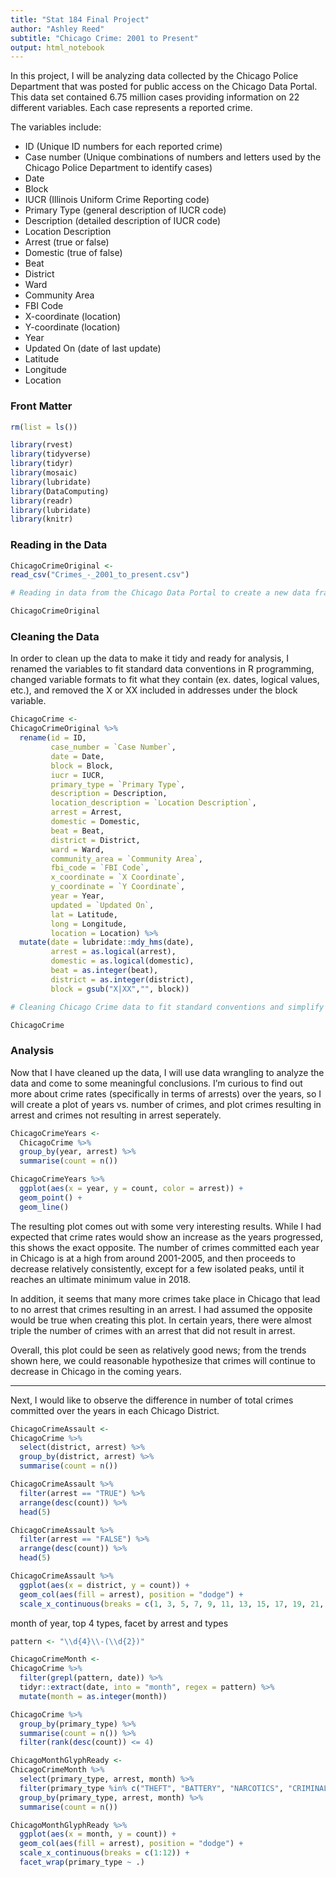 ```yaml
---
title: "Stat 184 Final Project"
author: "Ashley Reed"
subtitle: "Chicago Crime: 2001 to Present"
output: html_notebook
---
```


In this project, I will be analyzing data collected by the Chicago Police Department that was posted for public access on the Chicago Data Portal. This data set contained 6.75 million cases providing information on 22 different variables. Each case represents a reported crime. 

The variables include:

* ID (Unique ID numbers for each reported crime)
* Case number (Unique combinations of numbers and letters used by the Chicago Police Department to identify cases)
* Date
* Block
* IUCR (Illinois Uniform Crime Reporting code)
* Primary Type (general description of IUCR code)
* Description (detailed description of IUCR code)
* Location Description
* Arrest (true or false)
* Domestic (true of false)
* Beat
* District
* Ward
* Community Area
* FBI Code
* X-coordinate (location)
* Y-coordinate (location)
* Year
* Updated On (date of last update)
* Latitude
* Longitude 
* Location

### Front Matter

```r
rm(list = ls())

library(rvest)
library(tidyverse)
library(tidyr)
library(mosaic)
library(lubridate)
library(DataComputing)
library(readr)
library(lubridate)
library(knitr)

```

### Reading in the Data

```r

ChicagoCrimeOriginal <-
read_csv("Crimes_-_2001_to_present.csv")

# Reading in data from the Chicago Data Portal to create a new data frame in R --------------------------------------------

``` 

```r

ChicagoCrimeOriginal

```

### Cleaning the Data

In order to clean up the data to make it tidy and ready for analysis, I renamed the variables to fit standard data conventions in R programming, changed variable formats to fit what they contain (ex. dates, logical values, etc.), and removed the X or XX included in addresses under the block variable.

```r

ChicagoCrime <-
ChicagoCrimeOriginal %>%
  rename(id = ID, 
         case_number = `Case Number`, 
         date = Date, 
         block = Block, 
         iucr = IUCR, 
         primary_type = `Primary Type`,
         description = Description,
         location_description = `Location Description`,
         arrest = Arrest,
         domestic = Domestic,
         beat = Beat,
         district = District,
         ward = Ward,
         community_area = `Community Area`,
         fbi_code = `FBI Code`,
         x_coordinate = `X Coordinate`,
         y_coordinate = `Y Coordinate`,
         year = Year,
         updated = `Updated On`,
         lat = Latitude,
         long = Longitude,
         location = Location) %>%
  mutate(date = lubridate::mdy_hms(date),
         arrest = as.logical(arrest),
         domestic = as.logical(domestic),
         beat = as.integer(beat),
         district = as.integer(district),
         block = gsub("X|XX","", block))

# Cleaning Chicago Crime data to fit standard conventions and simplify further work  -------------------------------------

ChicagoCrime 

```

### Analysis

Now that I have cleaned up the data, I will use data wrangling to analyze the data and come to some meaningful conclusions. I'm curious to find out more about crime rates (specifically in terms of arrests) over the years, so I will create a plot of years vs. number of crimes, and plot crimes resulting in arrest and crimes not resulting in arrest seperately.

```r

ChicagoCrimeYears <-
  ChicagoCrime %>%
  group_by(year, arrest) %>%
  summarise(count = n()) 

ChicagoCrimeYears %>%
  ggplot(aes(x = year, y = count, color = arrest)) +
  geom_point() +
  geom_line() 

```

The resulting plot comes out with some very interesting results.  While I had expected that crime rates would show an increase as the years progressed, this shows the exact opposite. The number of crimes committed each year in Chicago is at a high from around 2001-2005, and then proceeds to decrease relatively consistently, except for a few isolated peaks, until it reaches an ultimate minimum value in 2018.  

In addition, it seems that many more crimes take place in Chicago that lead to no arrest that crimes resulting in an arrest. I had assumed the opposite would be true when creating this plot. In certain years, there were almost triple the number of crimes with an arrest that did not result in arrest.  

Overall, this plot could be seen as relatively good news; from the trends shown here, we could reasonable hypothesize that crimes will continue to decrease in Chicago in the coming years.

------------------------------------------------------------

Next, I would like to observe the difference in number of total crimes committed over the years in each Chicago District. 


```r
 
ChicagoCrimeAssault <-
ChicagoCrime %>%
  select(district, arrest) %>%
  group_by(district, arrest) %>%
  summarise(count = n()) 

ChicagoCrimeAssault %>%
  filter(arrest == "TRUE") %>%
  arrange(desc(count)) %>%
  head(5)

ChicagoCrimeAssault %>%
  filter(arrest == "FALSE") %>%
  arrange(desc(count)) %>%
  head(5)

ChicagoCrimeAssault %>%
  ggplot(aes(x = district, y = count)) +
  geom_col(aes(fill = arrest), position = "dodge") +
  scale_x_continuous(breaks = c(1, 3, 5, 7, 9, 11, 13, 15, 17, 19, 21, 23, 25), limits = c(1,25)) 

```

month of year, top 4 types, facet by arrest and types

```r

pattern <- "\\d{4}\\-(\\d{2})"

ChicagoCrimeMonth <-
ChicagoCrime %>%
  filter(grepl(pattern, date)) %>%
  tidyr::extract(date, into = "month", regex = pattern) %>%
  mutate(month = as.integer(month))

ChicagoCrime %>%
  group_by(primary_type) %>%
  summarise(count = n()) %>%
  filter(rank(desc(count)) <= 4)

ChicagoMonthGlyphReady <-
ChicagoCrimeMonth %>%
  select(primary_type, arrest, month) %>%
  filter(primary_type %in% c("THEFT", "BATTERY", "NARCOTICS", "CRIMINAL DAMAGE")) %>%
  group_by(primary_type, arrest, month) %>%
  summarise(count = n()) 

```


```r
  
ChicagoMonthGlyphReady %>%
  ggplot(aes(x = month, y = count)) +
  geom_col(aes(fill = arrest), position = "dodge") +
  scale_x_continuous(breaks = c(1:12)) +
  facet_wrap(primary_type ~ .)

```
